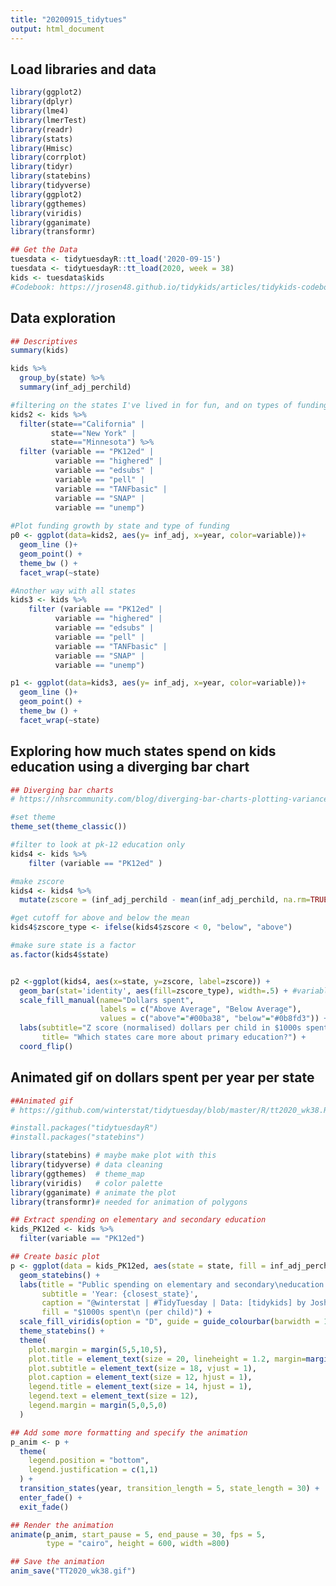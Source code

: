 ```yaml
---
title: "20200915_tidytues"
output: html_document
---
```


## Load libraries and data
```r

library(ggplot2)
library(dplyr)
library(lme4)
library(lmerTest)
library(readr)
library(stats)
library(Hmisc)
library(corrplot)
library(tidyr)
library(statebins) 
library(tidyverse) 
library(ggplot2)   
library(ggthemes)  
library(viridis)   
library(gganimate) 
library(transformr)

## Get the Data
tuesdata <- tidytuesdayR::tt_load('2020-09-15')
tuesdata <- tidytuesdayR::tt_load(2020, week = 38)
kids <- tuesdata$kids
#Codebook: https://jrosen48.github.io/tidykids/articles/tidykids-codebook.html


```

## Data exploration 
```r
## Descriptives
summary(kids)

kids %>% 
  group_by(state) %>% 
  summary(inf_adj_perchild)

#filtering on the states I've lived in for fun, and on types of funding 
kids2 <- kids %>% 
  filter(state=="California" |
         state=="New York" |
         state=="Minnesota") %>% 
  filter (variable == "PK12ed" |
          variable == "highered" |
          variable == "edsubs" |
          variable == "pell" |
          variable == "TANFbasic" |
          variable == "SNAP" |
          variable == "unemp")
  
#Plot funding growth by state and type of funding
p0 <- ggplot(data=kids2, aes(y= inf_adj, x=year, color=variable))+
  geom_line ()+ 
  geom_point() + 
  theme_bw () +
  facet_wrap(~state) 

#Another way with all states
kids3 <- kids %>% 
    filter (variable == "PK12ed" |
          variable == "highered" |
          variable == "edsubs" |
          variable == "pell" |
          variable == "TANFbasic" |
          variable == "SNAP" |
          variable == "unemp") 

p1 <- ggplot(data=kids3, aes(y= inf_adj, x=year, color=variable))+
  geom_line ()+ 
  geom_point() + 
  theme_bw () +
  facet_wrap(~state) 

```

## Exploring how much states spend on kids education using a diverging bar chart
```r
## Diverging bar charts
# https://nhsrcommunity.com/blog/diverging-bar-charts-plotting-variance-with-ggplot2/

#set theme
theme_set(theme_classic())

#filter to look at pk-12 education only
kids4 <- kids %>% 
    filter (variable == "PK12ed" )

#make zscore
kids4 <- kids4 %>% 
  mutate(zscore = (inf_adj_perchild - mean(inf_adj_perchild, na.rm=TRUE))/sd(inf_adj_perchild, na.rm=TRUE))

#get cutoff for above and below the mean
kids4$zscore_type <- ifelse(kids4$zscore < 0, "below", "above")

#make sure state is a factor
as.factor(kids4$state)


p2 <-ggplot(kids4, aes(x=state, y=zscore, label=zscore)) +
  geom_bar(stat='identity', aes(fill=zscore_type), width=.5) + #variable as type of funding
  scale_fill_manual(name="Dollars spent",
                    labels = c("Above Average", "Below Average"),
                    values = c("above"="#00ba38", "below"="#0b8fd3")) +
  labs(subtitle="Z score (normalised) dollars per child in $1000s spent'",
       title= "Which states care more about primary education?") +
  coord_flip()

```

## Animated gif on dollars spent per year per state
```r
##Animated gif
# https://github.com/winterstat/tidytuesday/blob/master/R/tt2020_wk38.R

#install.packages("tidytuesdayR")
#install.packages("statebins")

library(statebins) # maybe make plot with this
library(tidyverse) # data cleaning
library(ggthemes)  # theme_map
library(viridis)   # color palette
library(gganimate) # animate the plot
library(transformr)# needed for animation of polygons

## Extract spending on elementary and secondary education
kids_PK12ed <- kids %>% 
  filter(variable == "PK12ed")

## Create basic plot
p <- ggplot(data = kids_PK12ed, aes(state = state, fill = inf_adj_perchild, group = year)) +
  geom_statebins() +
  labs(title = "Public spending on elementary and secondary\neducation (adjusted for inflation)",
       subtitle = 'Year: {closest_state}',
       caption = "@winterstat | #TidyTuesday | Data: [tidykids] by Joshua Rosenberg",
       fill = "$1000s spent\n (per child)") +
  scale_fill_viridis(option = "D", guide = guide_colourbar(barwidth = 10)) +
  theme_statebins() +
  theme(
    plot.margin = margin(5,5,10,5),
    plot.title = element_text(size = 20, lineheight = 1.2, margin=margin(5,0,5,0)),
    plot.subtitle = element_text(size = 18, vjust = 1),
    plot.caption = element_text(size = 12, hjust = 1),
    legend.title = element_text(size = 14, hjust = 1),
    legend.text = element_text(size = 12),
    legend.margin = margin(5,0,5,0)
  )

## Add some more formatting and specify the animation
p_anim <- p + 
  theme(
    legend.position = "bottom",
    legend.justification = c(1,1)
  ) +
  transition_states(year, transition_length = 5, state_length = 30) +
  enter_fade() +
  exit_fade()

## Render the animation
animate(p_anim, start_pause = 5, end_pause = 30, fps = 5,
        type = "cairo", height = 600, width =800)

## Save the animation
anim_save("TT2020_wk38.gif")
```


